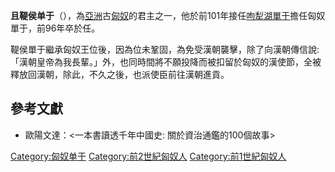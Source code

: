 {{noteTA
|1=zh-hans:单于; zh-hant:單于;
}}
'''且鞮侯单于'''（{{bd|？||前96年||}}），為[[亞洲|亞洲]]古[[匈奴|匈奴]]的君主之一，他於前101年接任[[呴犁湖單于|呴犁湖單于]]擔任匈奴單于，前96年卒於任。

鞮侯單于繼承匈奴王位後，因為位未鞏固，為免受漢朝襲擊，除了向漢朝傳信說:「漢朝皇帝為我長輩。」外，也同時間將不願投降而被扣留於匈奴的漢使節，全被釋放回漢朝，除此，不久之後，也派使臣前往漢朝進貢。

== 參考文獻 ==
*歐陽文達：<一本書讀透千年中國史: 關於資治通鑑的100個故事>

{{start box}}
{{s-before|兄[[呴犁湖單于|呴犁湖單于]]}}
{{s-title|[[匈奴|匈奴]][[單于|單于]]|前101年─前96年}}
{{s-after|子[[狐鹿姑單于|狐鹿姑單于]]}}
{{end box}}

{{匈奴單于}}

[[Category:匈奴单于|Category:匈奴单于]]
[[Category:前2世紀匈奴人|Category:前2世紀匈奴人]]
[[Category:前1世紀匈奴人|Category:前1世紀匈奴人]]